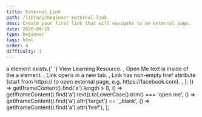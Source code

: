 ```yaml
---
title: External Link
path: /library/beginner-external-link
desc: Create your first link that will navigate to an external page.
date: 2020-09-15
type: beginner
tags: html
order: 4
difficulty: 1
---
```



  <Text size="small" color="#FAFAFA">
    a element exists.{' '}
    <Link size="small" href="https://www.w3schools.com/html/html_links.asp">
      View Learning Resource.
    </Link>
  </Text>,
  <Text size="small" color="#FAFAFA">
    Open Me text is inside of the a element.
  </Text>,
  <Text size="small" color="#FAFAFA">
    Link opens in a new tab.
  </Text>,
  <Text size="small" color="#FAFAFA">
    Link has non-empty href attribute (start from https:// to open external
    page, e.g. https://facebook.com).
  </Text>,
];
  () => getIframeContent().find('a').length > 0,
  () => getIframeContent().find('a').text().toLowerCase().trim() === 'open me',
  () => getIframeContent().find('a').attr('target') == '_blank',
  () => getIframeContent().find('a').attr('href'),
];

<Post>
  <CodeEditor
    tasks={tasksListData}
    tabs={tabs}
    tests={tests}
    result={`The "Open Me" link is displayed on the screen, opens in a new tab and navigates to an external page.`}
  />
</Post>
